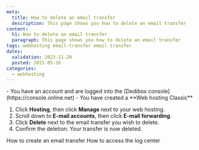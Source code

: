 ```yaml
---
meta:
  title: How to delete an email transfer
  description: This page shows you how to delete an email transfer
content:
  h1: How to delete an email transfer
  paragraph: This page shows you how to delete an email transfer
tags: webhosting email-transfer email transfer
dates:
  validation: 2023-11-20
  posted: 2021-05-26
categories:
  - webhosting
---
```


<Macro id="webhosting-online" />

<Message type="requirement">
  - You have an account and are logged into the [Dedibox console](https://console.online.net)
  - You have created a **Web hosting Classic**
</Message>

1. Click **Hosting**, then click **Manage** next to your web hosting. 
2. Scroll down to **E-mail accounts**, then click **E-mail forwarding**. 
3. Click **Delete** next to the email transfer you wish to delete. 
4. Confirm the deletion. 
    <Message type="note">
      Your transfer is now deleted.
    </Message>


<Navigation title="See also">
  <PreviousButton to="/dedibox-console/classic-hosting/how-to/create-email-transfer/">How to create an email transfer</PreviousButton>
  <NextButton to="/dedibox-console/classic-hosting/how-to/access-logcenter/">How to access the log center</NextButton>
</Navigation> 
